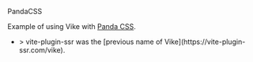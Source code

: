
<CommunityNote url="https://panda-css.com" />

<UseScaffolder>PandaCSS</UseScaffolder>

Example of using Vike with [Panda CSS](https://panda-css.com).
 - <Example timestamp="2023.08" repo="YannBirba/vps-panda-css" />
   > vite-plugin-ssr was the [previous name of Vike](https://vite-plugin-ssr.com/vike).
